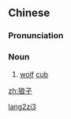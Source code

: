 ==Chinese==
{{zh-forms}}

===Pronunciation===
{{zh-pron
|m=lángzǐ
|cat=n
}}

===Noun===
{{zh-noun}}

# {{lb|zh|literary}} [[wolf]] [[cub]]

[[Category:Mandarin literary terms|lang2zi3]]

[[zh:狼子]]